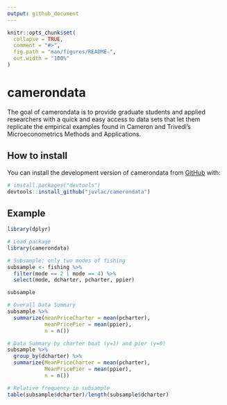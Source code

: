 ```yaml
---
output: github_document
---
```


<!-- README.md is generated from README.Rmd. Please edit that file -->

```r
knitr::opts_chunk$set(
  collapse = TRUE,
  comment = "#>",
  fig.path = "man/figures/README-",
  out.width = "100%"
)
```

# camerondata

<!-- badges: start -->
<!-- badges: end -->

The goal of camerondata is to provide graduate students and applied 
researchers with a quick and easy access to data sets that let them
replicate the empirical examples found in Cameron and Trivedi's Microeconometrics Methods and Applications.

## How to install

You can install the development version of camerondata from [GitHub](https://github.com/) with:

``` r
# install.packages("devtools")
devtools::install_github("juvlac/camerondata")
```

## Example


```r
library(dplyr)
```


```r
# Load package
library(camerondata)

# Subsample: only two modes of fishing
subsample <- fishing %>% 
  filter(mode == 2 | mode == 4) %>% 
  select(mode, dcharter, pcharter, ppier)

subsample

```



```r

# Overall Data Summary
subsample %>% 
  summarize(meanPriceCharter = mean(pcharter),
            meanPricePier = mean(ppier),
            n = n()) 
```



```r

# Data Summary by charter boat (y=1) and pier (y=0)
subsample %>% 
  group_by(dcharter) %>% 
  summarize(MeanPriceCharter = mean(pcharter),
            MeanPricePier = mean(ppier),
            n = n())
```


```r
# Relative frequency in subsample
table(subsample$dcharter)/length(subsample$dcharter)

```

